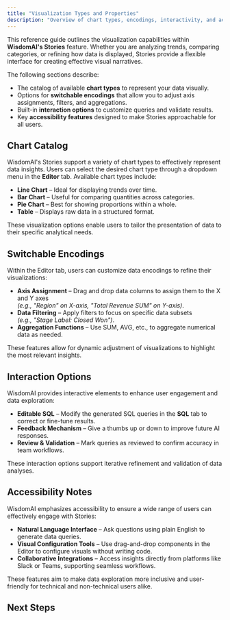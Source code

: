 ```yaml
---
title: "Visualization Types and Properties"
description: "Overview of chart types, encodings, interactivity, and accessibility in WisdomAI Stories."
---
```


This reference guide outlines the visualization capabilities within **WisdomAI's Stories** feature. Whether you are analyzing trends, comparing categories, or refining how data is displayed, Stories provide a flexible interface for creating effective visual narratives.

The following sections describe:

- The catalog of available **chart types** to represent your data visually.
- Options for **switchable encodings** that allow you to adjust axis assignments, filters, and aggregations.
- Built-in **interaction options** to customize queries and validate results.
- Key **accessibility features** designed to make Stories approachable for all users.

## Chart Catalog

WisdomAI's Stories support a variety of chart types to effectively represent data insights. Users can select the desired chart type through a dropdown menu in the **Editor** tab. Available chart types include:

- **Line Chart** – Ideal for displaying trends over time.
- **Bar Chart** – Useful for comparing quantities across categories.
- **Pie Chart** – Best for showing proportions within a whole.
- **Table** – Displays raw data in a structured format.

These visualization options enable users to tailor the presentation of data to their specific analytical needs.

## Switchable Encodings

Within the Editor tab, users can customize data encodings to refine their visualizations:

- **Axis Assignment** – Drag and drop data columns to assign them to the X and Y axes\
  _(e.g., "Region" on X-axis, "Total Revenue SUM" on Y-axis)_.
- **Data Filtering** – Apply filters to focus on specific data subsets\
  _(e.g., "Stage Label: Closed Won")_.
- **Aggregation Functions** – Use SUM, AVG, etc., to aggregate numerical data as needed.

These features allow for dynamic adjustment of visualizations to highlight the most relevant insights.

## Interaction Options

WisdomAI provides interactive elements to enhance user engagement and data exploration:

- **Editable SQL** – Modify the generated SQL queries in the **SQL** tab to correct or fine-tune results.
- **Feedback Mechanism** – Give a thumbs up or down to improve future AI responses.
- **Review & Validation** – Mark queries as reviewed to confirm accuracy in team workflows.

These interaction options support iterative refinement and validation of data analyses.

## Accessibility Notes

WisdomAI emphasizes accessibility to ensure a wide range of users can effectively engage with Stories:

- **Natural Language Interface** – Ask questions using plain English to generate data queries.
- **Visual Configuration Tools** – Use drag-and-drop components in the Editor to configure visuals without writing code.
- **Collaborative Integrations** – Access insights directly from platforms like Slack or Teams, supporting seamless workflows.

These features aim to make data exploration more inclusive and user-friendly for technical and non-technical users alike.

## Next Steps